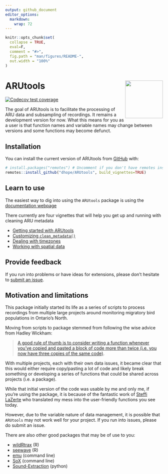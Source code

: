 ```yaml
---
output: github_document
editor_options: 
  markdown: 
    wrap: 72
---
```


<!-- README.md is generated from README.Rmd. Please edit that file -->

```r
knitr::opts_chunk$set(
  collapse = TRUE,
  eval=F,
  comment = "#>",
  fig.path = "man/figures/README-",
  out.width = "100%"
)
```

# ARUtools <img src="https://raw.githubusercontent.com/dhope/ARUtools/main/inst/figures/ARUtools.png" align="right" width="120"/>

<!-- badges: start -->

[![Codecov test
coverage](https://codecov.io/gh/dhope/ARUtools/branch/main/graph/badge.svg)](https://app.codecov.io/gh/dhope/ARUtools?branch=main)

<!-- badges: end -->

The goal of ARUtools is to facilitate the processing of ARU data and
subsampling of recordings. It remains a development version for now.
What this means for you as a user is that function names and variable
names may change between versions and some functions may become defunct.

## Installation

You can install the current version of ARUtools from
[GitHub](https://github.com/) with:

``` r
# install.packages("remotes") # Uncomment if you don't have remotes installed.
remotes::install_github("dhope/ARUtools", build_vignettes=TRUE)
```

## Learn to use

The easiest way to dig into using the `ARUtools` package is using the
[documentation webpage](https://davidhope.ca/ARUtools/)

There currently are four vignettes that will help you get up and running
with cleaning ARU metadata

-   [Getting started with ARUtools](https://davidhope.ca/ARUtools/articles/ARUtools.html)
-   [Customizing `clean_metadata()`](https://davidhope.ca/ARUtools/articles/customizing.html)
-   [Dealing with timezones](https://davidhope.ca/ARUtools/articles/customizing.html)
-   [Working with spatial data](https://davidhope.ca/ARUtools/articles/spatial.html)

## Provide feedback

If you run into problems or have ideas for extensions, please don't
hesitate to [submit an
issue](https://github.com/dhope/ARUtools/issues/new/choose).

## Motivation and limitations

This package initially started its life as a series of scripts to
process recordings from multiple large projects around monitoring
migratory bird populations in Ontario's North.

Moving from scripts to package stemmed from following the wise advice
from Hadley Wickham:

> [A good rule of thumb is to consider writing a function whenever
> you've copied and pasted a block of code more than twice (i.e. you now
> have three copies of the same
> code)](https://r4ds.hadley.nz/functions.html#introduction).

With multiple projects, each with their own data issues, it became clear
that this would either require copy/pasting a lot of code and likely
break something or developing a series of functions that could be shared
across projects (i.e. a package).

While that initial version of the code was usable by me and only me, if
you're using the package, it is because of the fantastic work of [Steffi
LaZerte](https://github.com/steffilazerte) who translated my mess into
the user-friendly functions you see today.

However, due to the variable nature of data management, it is possible
that `ARUtools` may not work well for your project. If you run into
issues, please do submit an issue.

There are also other good packages that may be of use to you:

-   [wildRtrax](https://abbiodiversity.github.io/wildRtrax/) (R)
-   [seewave](https://search.r-project.org/CRAN/refmans/seewave/html/audiomoth.html) (R)
-   [emu](https://github.com/QutEcoacoustics/emu) (command line)
-   [SoX](https://sourceforge.net/projects/sox/) (command line)
-   [Sound-Extraction](https://github.com/prayagnshah/Sound-Extraction) (python)
